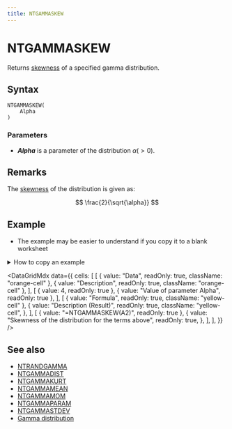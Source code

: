 ```yaml
---
title: NTGAMMASKEW
---
```



# NTGAMMASKEW

Returns [skewness](https://www.ntrand.com/glossary/#local_skewness) of a specified gamma distribution.

## Syntax

```excel
NTGAMMASKEW(
    Alpha
)
```

### Parameters

- **_Alpha_** is a parameter of the distribution $\alpha(>0)$.

## Remarks

The [skewness](https://www.ntrand.com/glossary/#local_skewness) of the distribution is given as:

$$
\frac{2}{\sqrt{\alpha}}
$$

## Example

- The example may be easier to understand if you copy it to a blank worksheet

<details>
  <summary>How to copy an example</summary>

1.  Create a blank workbook or worksheet.
2.  Select the example in the Help topic.

    **Note**  Do not select the row or column headers.

    ![Selecting an example from Help](./../../assets/functions/HowToCopy.png)

    Selecting an example from Help

3.  Press CTRL+C.
4.  In the worksheet, select cell A1, and press CTRL+V.
5.  To switch between viewing the results and viewing the formulas that return the results, press CTRL+` (grave accent), or on the **Tools** menu, point to **Formula Auditing**, and then click **Formula Auditing Mode**.

</details>

<DataGridMdx
  data={{
    cells: [
      [
        { value: "Data", readOnly: true, className: "orange-cell" },
        { value: "Description", readOnly: true, className: "orange-cell" },
      ],
      [
        { value: 4, readOnly: true },
        { value: "Value of parameter Alpha", readOnly: true },
      ],
      [
        { value: "Formula", readOnly: true, className: "yellow-cell" },
        {
          value: "Description (Result)",
          readOnly: true,
          className: "yellow-cell",
        },
      ],
      [
        { value: "=NTGAMMASKEW(A2)", readOnly: true },
        {
          value: "Skewness of the distribution for the terms above",
          readOnly: true,
        },
      ],
    ],
  }}
/>

## See also

- [NTRANDGAMMA](https://www.ntrand.com/ntrandgamma/)
- [NTGAMMADIST](https://www.ntrand.com/ntgammadist/)
- [NTGAMMAKURT](https://www.ntrand.com/ntgammakurt/)
- [NTGAMMAMEAN](https://www.ntrand.com/ntgammamean/)
- [NTGAMMAMOM](https://www.ntrand.com/ntgammamom/)
- [NTGAMMAPARAM](https://www.ntrand.com/ntgammaparam/)
- [NTGAMMASTDEV](https://www.ntrand.com/ntgammastdev/)
- [Gamma distribution](https://www.ntrand.com/gamma-distribution/)

